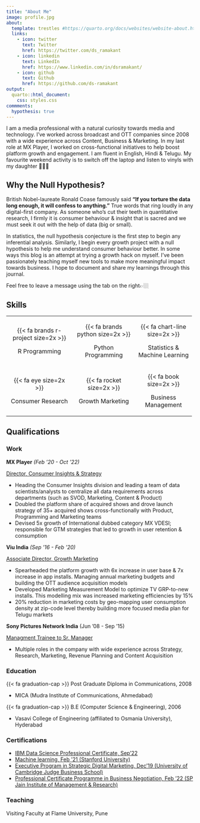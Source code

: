 ```yaml
---
title: "About Me"
image: profile.jpg
about:
  template: trestles #https://quarto.org/docs/websites/website-about.html#templates
  links:
    - icon: twitter
      text: Twitter
      href: https://twitter.com/ds_ramakant
    - icon: linkedin
      text: LinkedIn
      href: https://www.linkedin.com/in/dsramakant/
    - icon: github
      text: Github
      href: https://github.com/ds-ramakant
output:
  quarto::html_document:
    css: styles.css
commments:
  hypothesis: true
---
```


I am a media professional with a natural curiosity towards media and technology. I've worked across broadcast and OTT companies since 2008 with a wide experience across Content, Business & Marketing. In my last role at MX Player, I worked on cross-functional initiatives to help boost platform growth and engagement. I am fluent in English, Hindi & Telugu. My favourite weekend activity is to switch off the laptop and listen to vinyls with my daughter 👨‍👩‍👧

## Why the Null Hypothesis?

British Nobel-laureate Ronald Coase famously said **"If you torture the data long enough, it will confess to anything."** True words that ring loudly in any digital-first company. As someone who's cut their teeth in quantitative research, I firmly it is consumer behaviour & insight that is sacred and we must seek it out with the help of data (big or small).

In statistics, the null hypothesis conjecture is the first step to begin any inferential analysis. Similarly, I begin every growth project with a null hypothesis to help me understand consumer behaviour better. In some ways this blog is an attempt at trying a growth hack on myself. I've been passionately teaching myself new tools to make more meaningful impact towards business. I hope to document and share my learnings through this journal.

Feel free to leave a message using the tab on the right👉🏼

## Skills

::: {.column-body-outset style="border: none"}
+:-----------------------------------:+:--------------------------------:+:-----------------------------:+
| {{< fa brands r-project size=2x >}} | {{< fa brands python size=2x >}} | {{< fa chart-line size=2x >}} |
|                                     |                                  |                               |
| R Programming                       | Python Programming               | Statistics & Machine Learning |
+-------------------------------------+----------------------------------+-------------------------------+
| {{< fa eye size=2x >}}              | {{< fa rocket size=2x >}}        | {{< fa book size=2x >}}       |
|                                     |                                  |                               |
| Consumer Research                   | Growth Marketing                 | Business Management           |
+-------------------------------------+----------------------------------+-------------------------------+
:::

## Qualifications

::: panel-tabset
### Work

**MX Player** *(Feb '20 - Oct '22)*

[Director, Consumer Insights & Strategy]{.underline}

-   [Heading the Consumer Insights division and leading a team of data scientists/analysts to centralize all data requirements across departments (such as SVOD, Marketing, Content & Product)]{.my-jobexp}
-   [Doubled the platform share of acquired shows and drove launch strategy of 35+ acquired shows cross-functionally with Product, Programming and Marketing teams]{.my-jobexp}
-   [Devised 5x growth of International dubbed category MX VDESI; responsible for GTM strategies that led to growth in user retention & consumption]{.my-jobexp}

**Viu India** *(Sep '16 - Feb '20)*

[Associate Director, Growth Marketing]{.underline}

-   [Spearheaded the platform growth with 6x increase in user base & 7x increase in app installs. Managing annual marketing budgets and building the OTT audience acquisition models]{.my-jobexp}
-   [Developed Marketing Measurement Model to optimize TV GRP-to-new installs. This modelling mix was increased marketing efficiencies by 15%]{.my-jobexp}
-   [20% reduction in marketing costs by geo-mapping user consumption density at zip-code level thereby building more focused media plan for Telugu markets]{.my-jobexp}

**Sony Pictures Network India** (Jun '08 - Sep '15)

[Managment Trainee to Sr. Manager]{.underline}

-   [Multiple roles in the company with wide experience across Strategy, Research, Marketing, Revenue Planning and Content Acquisition]{.my-jobexp}

### Education

{{< fa graduation-cap >}} Post Graduate Diploma in Communications, 2008

-   [MICA (Mudra Institute of Communications, Ahmedabad)]{.my-jobexp}

{{< fa graduation-cap >}} B.E (Computer Science & Engineering), 2006

-   [Vasavi College of Engineering (affiliated to Osmania University), Hyderabad]{.my-jobexp}

### Certifications

-   [IBM Data Science Professional Certificate, Sep'22](https://www.credly.com/badges/b7903e60-11e9-4c1f-8759-771eac755c92/public_url)
-   [Machine learning, Feb '21 \n(Stanford University)](https://www.coursera.org/account/accomplishments/verify/NX376JHV6LGQ)\
-   [Executive Program in Strategic Digital Marketing, Dec'19 \n(University of Cambridge Judge Business School)](https://www.credential.net/b90ce3dd-94e9-4eca-bcf0-6afa245888d6#gs.pom30y)
-   [Professional Certificate Programme in Business Negotiation, Feb '22 \n (SP Jain Institute of Management & Research)](https://verification.spjimr.org/verify/mdp/2022/b0140e8d-b2f1-4db1-be35-adce62c6b061)

### Teaching

Visiting Faculty at Flame University, Pune
:::
